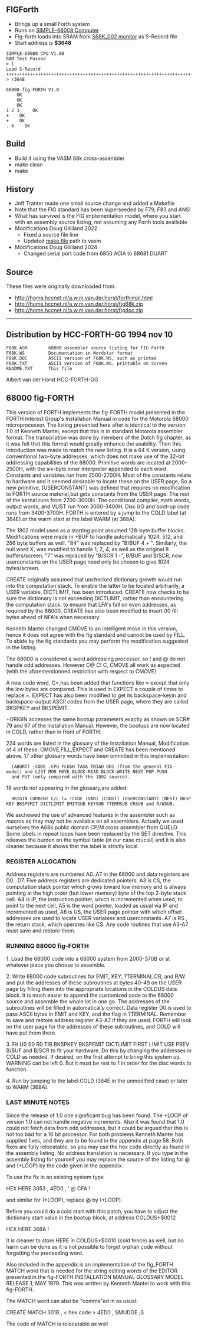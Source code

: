 == FIGForth ==

* Brings up a small Forth system
* Runs on [http://land-boards.com/blwiki/index.php?title=SIMPLE-68008 SIMPLE-68008 Computer]
* Fig-forth loads into SRAM from [https://github.com/douggilliland/Linux-68k/tree/master/SIMPLE_68008/S68K_002 S68K_002 monitor] as S-Record file
* Start address is '''$3648'''

<pre>
SIMPLE-68008 CPU V1.00
RAM Test Passed
> l
Load S-Record
+++++++++++++++++++++++++++++++++++++++++++++++++++++++++++++++++++++++++++++++++++++++++++++++++++++++++++++++++++++++++++++++++++++++++++++++++++++++++++++++++++++++++++++++++++++++++++++++++++++++++++++++++++++++++++++++++++++++++++++++++++++++++++++++++++++++++++++++++++++++++++++++++++++++++++++++++++++++++++++++++++++++++++++++++++++++++++++++++++++++++++++++++++++++++++++++++++++++++++++++++++++++++++++++++++++++++++++++++++>
> r3648

68000 fig-FORTH V1.0
    OK
    OK
    OK
1 2 3     OK
+    OK
+    OK
. 6    OK
</pre>

== Build ==

* Build it using the VASM 68k cross-assembler
* make clean
* make

== History ==

* Jeff Tranter made one small source change and added a Makefile
* Note that the FIG standard has been superseeded by F79, F83 and ANSI
* What has survived is the FIG implementation model, where you start with an assembly source listing, not assuming any Forth tools available
* Modifications Doug Gilliland 2022
** Fixed a source file line
** Updated [https://github.com/douggilliland/Linux-68k/blob/master/TS2/figforth/Makefile make file] path to vasm
* Modifications Doug Gilliland 2024
** Changed serial port code from 6850 ACIA to 68681 DUART

== Source ==

These files were originally downloaded from:

* http://home.hccnet.nl/a.w.m.van.der.horst/forthimpl.html
* http://home.hccnet.nl/a.w.m.van.der.horst/fig68k.zip
* http://home.hccnet.nl/a.w.m.van.der.horst/figdoc.zip

------------------------------------------------------------------------

== Distribution by HCC-FORTH-GG     1994 nov 10 ==

<pre>
F68K.ASM        68000 assembler source listing for FIG Forth
F68K.WS         Documentation in Wordstar format
F68K.DOC        ASCII version of F68K.WS, such as printed
F68K.TXT        ASCII version of F68K.WS, printable on screen
README.TXT      This file
</pre>

Albert van der Horst
HCC-FORTH-GG

== 68000 fig-FORTH ==

This version of FORTH implements the fig-FORTH model presented in the FORTH Interest Group's Installation Manual in code for the Motorola 68000 microprocessor.
The listing presented here after is identical to the version 1.0 of Kenneth Mantei, except that this is in standard Motorola assembler format. 
The transcription was done by members of the Dutch fig chapter, as it was felt that this format would greatly enhance the usability. 
Then this introduction was made to match the new listing. 
It is a 64 K version, using conventional two-byte addresses, which does not make use of the 32-bit addressing capabilities of the 68000. 
Primitive words are located at 2000-2500H, with the six-byte inner interpreter appended to each word. Constants and variables run from 2500-2700H. 
Most of the constants relate to hardware and it seemed desirable to locate these on the USER page, So a new primitive, 
(USERCONSTANT) was defined that requires no modification to FORTH source material,but gets constants from the USER page. The rest of the kernal runs from 2700-3000H. 
The conditional compiler, math words, output words, and VLIST run from 3000-3400H. Disc I/O and boot-up code runs from 3400-3700H. 
FORTH is entered by a jump to the COLD label (at 364E).or the warm start at the label WARM (at 368A).

The 1802 model used as a starting point assumed 128-byte buffer blocks. Modifications were made in +BUF to handle automatically 1024, 512, and 256 byte buffers as well. 
"84" was replaced by "B/BUF 4 + ". Similarly, the null word X, was modified to handle 1, 2, 4, as well as the original 8 buffers/screen, "7" was replaced by "B/SCR 1 -", 
B/BUF and B/SCR, now userconstants on the USER page need only be chosen to give 1024 bytes/screen.

CREATE originally assumed that unchecked dictionary growth would run into the computation stack. To enable the latter to be located arbitrarily, a USER variable, 
DICTLIMIT, has been introduced. CREATE now checks to be sure the dictionary is not exceeding DICTLIMIT, rather than encountering the computation stack. 
to ensure that LFA's fall on even addresses, as required by the 68000, CREATE has also been modified to insert 00 fill bytes ahead of NFA's when necessary.

Kenneth Mantei changed CMOVE to an intelligent move in this version, hence it does not agree with the fig standard and cannot be used by FILL. 
To abide by the fig standards you may perform the modification suggested in the listing.

The 68000 is considered a word addressing processor, so ! and @ do not handle odd addresses. However C@ C! C, CMOVE all work as expected 
(with the aforementionned restriction with respect to CMOVE)

A new code word, C=,has been added that functions like = except that only the low bytes are compared. This is used in EXPECT a couple of times to replace =. 
EXPECT has also been modified to get its backspace-keyin and backspace-output ASCII codes from the USER page, where they are called BKSPKEY and BKSPEMIT.

+ORIGIN accesses the same bootup parameters,exactly as shown on SCR# 79 and 97 of the Installation Manual. However, the bootups are now located in COLD, 
rather than in front of FORTH.

224 words are listed in the glossary of the Installation Manual, Modification of 4 of these: CMOVE,FILL,EXPECT and CREATE has been mentioned above. 
17 other glossary words have been ommitted in this implementation:
   (ABORT) ;CODE .CPU FLUSH TASK TRIAD DR1 (from the general FIG-model) and LIST MON MOVE BLOCK-READ BLOCK-WRITE NEXT POP PUSH
   and PUT (only compared with the 1802 source).
18 words not appearing in the glossary,are added:
   ORIGIN CURRENT C/L C= !CODE (VAR) (CONST) (USERCONSTANT) (NEST) BKSPKEY BKSPEMIT DICTLIMIT EMITSUB KEYSUB ?TERMSUB CRSUB and R/WSUB.

We aschewed the use of advanced features in the assembler such as macros as they may not be available on all assemblers. 
Actually we used ourselves the A68k public domain CP/M cross assembler from QUELO. Some labels in repeat loops have been replaced by the SET directive. 
This releaves the burden on the symbol table (in our case crucial) and it is also cleaner because it shows that the label is strictly local.

=== REGISTER ALLOCATION ===

Address registers are numbered A0..A7 in the 68000 and data registers are D0...D7. 
Five address registers are dedicated pointers. A3 is CS, the computation stack pointer which grows toward low memory and is always pointing at the high order 
(but lower memory) byte of the top 2-byte stack cell. A4 is IP, the instruction pointer, which is incremented when used, to point to the next cell. 
A5 is the word pointer, loaded as usual via IP and incremented as used, A6 is US, the USER page pointer with which offset addresses are used to locate USER variables 
and userconstants. A7 is RS , the return stack, which operates like CS. Any code routines that use A3-A7 must save and restore them.

=== RUNNING 68000 fig-FORTH ===

1. Load the 68000 code into a 68000 system from 2000-370B or at whatever place you choose to assemble.

2. Write 68000 code subroutines for EMIT, KEY, ?TERMINAL.CR, and R/W and put the addresses of these subroutines at bytes 40-49 on the USER page by filling them 
into the appropriate locations in the COLDUS data block. It is much easier to append the customized code to the 68000 source and assemble the whole lot in one go. 
The addresses of the subroutines will be filled in automatically correct. Data register D0 is used to pass ASCII bytes in EMIT and KEY, and the flag in ?TERMINAL. 
Remember to save and restore address register A3-A7 if they are used. FORTH will look on the user page for the addresses of these subroutines, 
and COLD will have put them there.

3. Fit U0 S0 R0 TIB BKSPKEY BKSPEMIT DICTLIMIT FIRST LIMIT USE PREV B/BUF and B/SCR to fit your hardware. Do this by changing the addresses in COLD as needed. 
If desired, on the first attempt to bring this system up, WARNING can be left 0. But it must be rest to 1 in order for the disc words to function.

4. Run by jumping to the label COLD (364E in the unmodified case) or later to WARM (368A).

=== LAST MINUTE NOTES ===

Since the release of 1.0 one significant bug has been found. The +LOOP of version 1.0 can not handle negative increments. 
Also it was found that 1.0 could not fetch data from odd addresses, but it could be argued that this is not too bad for a 16 bit processor. 
For both problems Kenneth Mantei has supplied fixes, and they are to be found in the appendix at page 58. 
Both fixes are fully relocatable, so you may use the hex code directly as found in the assembly listing. No address translation is necessary. 
If you type in the assembly listing for yourself you may replace the source of the listing for @ and (+LOOP) by the code given in the appendix.

To use the fix in an existing system type

HEX HERE 3053 , <other hex code > 4ED0 , 
' @  CFA !

and similar for (+LOOP), replace @ by (+LOOP).

Before you could do a cold start with this patch, you have to adjust the dictionary start value in the bootup block, at address COLDUS+$0012

HEX HERE 368A !

It is cleaner to store HERE in COLDUS+$0010 (cold fence) as well, but no harm can be done as it is not possible to forget orphan code without forgetting the preceeding word.

Also included in the appendix is an implementation of the fig_FORTH MATCH word that is needed for the string editing words of the EDITOR presented 
in the fig-FORTH INSTALLATION MANUAL GLOSSARY MODEL RELEASE 1, MAY 1979. This was written by Kenneth Mantei to work with this fig-FORTH.

The MATCH word can also be "comma"ed in as usual:

CREATE MATCH 301B , < hex code > 4ED0 , SMUDGE ;S

The code of MATCH is relocatable as well

